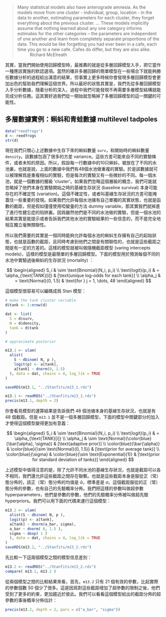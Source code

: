 > Many statistical models also have anterograde amnesia. As the models move from one cluster - individual, group, location - in the data to another, estimating parameters for each cluster, they forget everything about the previous cluster. ... These models implicitly assume that nothing learned about any one category informs estimates for the other categories -- the parameters are independent of one another and learn from completely separate proportions of the data. This would be like forgetting you had ever been in a cafe, each time you go to a new cafe. Cafes do differ, but they are also alike. 
> ~ Richard McElreath

其實，當我們開始使用回歸模型時，最推薦的就是從多層回歸模型入手，把它當作一種應該實施的默認選項。當然的確非多層回歸的簡單模型在一些場合下就能夠勝任數據分析的過程給出滿意的結果，但事實上更多時候你會發現多層回歸模型會更加出色的幫助我們理解這個世界。所以最好的狀態其實是，我們先從多層回歸模型入手分析數據，隨着分析的深入，過程中我們可能發現不再需要多層模型結構就能完成分析任務。這其實好過我們從一開始就忽略掉了多層回歸模型的這一關鍵的可能性。

## 多層數據實例：蝌蚪和青蛙數據 multilevel tadpoles

```r
data("reedfrogs")
d <- reedfrogs
str(d)
```


現在我們只關心上述數據中生存下來的蝌蚪數量 `surv`，和開始時的蝌蚪數量 `density`。該數據包涵了很多的方差 variance。這些方差可能來自不同的實驗條件，或者未知的原因。所以，假設每一行數據中的10只蝌蚪，被放在了不同的水池裏，也就是說，上面的數據中我們有48個水池做重複的實驗。於是該數據就可以被理解爲是重複相似的實驗，但是每次的實驗又有一些微妙的不同。每一個水池，就是一個數據的層級 'cluster'。如果我們忽略這個層級的概念，我們可能就忽略掉了他們本身在實驗開始之時的基線生存狀況 (baseline survival) 本身可能存在的不確定性 (variation)。這個不確定性，或者叫基線生存狀況的方差可能掩蓋住一些重要的發現。如果我們允許每個水池擁有自己單獨的其實狀態，也就是函數的截距，但是假如僅僅使用啞變量的方法 dummy variable，那其實我們就掉進了進行性健忘症的陷阱裏。因爲雖然他們是不同的水池做的實驗，但是一個水池的結果其實是能提示或者告訴我們其他水池的實驗結果的一些信息的，而不是完全地相互獨立毫無關聯性。

所以我們需要的其實是一個同時能夠允許每個水池的蝌蚪生存擁有自己的起始狀態，也就是函數的截距，且同時考慮到他們之間是有關聯性的，也就是這些截距之間是有一定的方差的。這樣的模型就被叫做隨機截距模型 (varing intercepts models)，這樣的模型是最簡單的多層回歸模型。下面的模型用於預測每個不同的水池中實驗過後蝌蚪的生存狀況 (mortality) ：

$$
\begin{aligned}
S_i  & \sim \text{Binomial}(N_i, p_i) \\ 
\text{logit}(p_i) & = \alpha_{\text{TANK}[i]}  & [\text{unique log-odds for each tank}] \\ 
\alpha_j & = \text{Normal}(0, 1.5)  & \text{for } j = 1, \dots, 48
\end{aligned}
$$

這個模型很容易可以編碼成爲 Stan 模型：


```r
# make the tank cluster variable
d$tank <- 1:nrow(d)

dat <- list(
  S = d$surv, 
  N = d$density, 
  tank = d$tank
)
```

```r
# approximate posterior

m13.1 <- ulam(
  alist(
    S ~ dbinom( N, p ), 
    logit(p) <- a[tank], 
    a[tank] ~ dnorm(0, 1.5)
  ), data = dat, chains = 4, log_lik = TRUE
)

saveRDS(m13.1, "../Stanfits/m13_1.rds")
```



```r
m13.1 <- readRDS("../Stanfits/m13_1.rds")
precis(m13.1, depth = 2)
```


你會看見模型的運算結果是告訴我們 48 個池塘本身的基線生存狀況，也就是有 48 個截距。但是 `m13.1` 並不是一個多層回歸模型，下面的模型中關鍵部分的加入才使得這個模型變得更加有意義：


$$
\begin{aligned}
S_i & \sim \text{Binomial}(N_i, p_i)  \\ 
\text{logit}(p_i) & = \alpha_{\text{TANK}[i]} \\ 
\alpha_j          & \sim \text{Normal}(\color{blue}{\bar{\alpha}, \sigma}) & [\text{adaptive prior}] \\ 
\color{blue}{\bar{\alpha}} & \color{blue}{\sim \text{Normal}(0, 1.5)}      & [\text{prior for average tank}] \\
\color{blue}{\sigma}       & \color{blue}{\sim \text{Exponential}(1)}      & [\text{prior for standard deviation of tanks}]
\end{aligned}
$$

上述模型中值得注意的是，除了允許不同水池的基線生存狀況，也就是截距可以各不相同，我們還允許這些截距之間存在聯繫。也就是這些截距本身是服從正（常）態分佈的，該正（常）態分佈的均值是 $\bar{\alpha}$，標準差是 $\sigma$。這個截距服從的正（常）態分佈的參數，也有自己的先驗概率分佈。我們把這樣的參數叫做超參數 hyperparameters，他們是參數的參數，他們的先驗概率分佈被叫做超先驗 hyperpriors。我們可以用下面的代碼來運行這個模型：


```r
m13.2 <- ulam(
  alist(S ~ dbinom( N, p ), 
  logit(p) <- a[tank], 
  a[tank] ~ dnorm(a_bar, sigma), 
  a_bar ~ dnorm( 0, 1.5 ), 
  sigma ~ dexp( 1 )
  ), data = dat, chains = 4, log_lik = TRUE
)
saveRDS(m13.2, "../Stanfits/m13_2.rds")
```


先比較一下這兩個模型之間的模型信息差別：

```r
m13.2 <- readRDS("../Stanfits/m13_2.rds")
compare( m13.1, m13.2 )
```

從兩個模型之間的比較結果來看，首先，`m13.2` 只有 21 個有效的參數，比起實際的參數個數 50 個少了很多。這是因爲對這些截距增加了超參數的限制之後，他們受到了更多的約束，更加趨近於彼此。我們可以看看這個模型給出的截距分佈的超參數的事後概率分佈估計：


```r
precis(m13.2, depth = 2, pars = c("a_bar", "sigma"))
```


